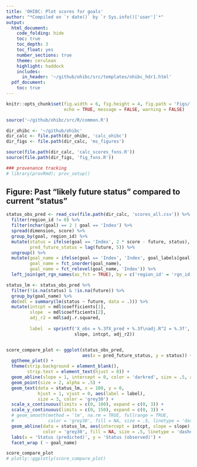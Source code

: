 ```yaml
---
title: 'OHIBC: Plot scores for goals'
author: "*Compiled on `r date()` by `r Sys.info()['user']`*"
output:
  html_document:
    code_folding: hide
    toc: true
    toc_depth: 3
    toc_float: yes
    number_sections: true
    theme: cerulean
    highlight: haddock
    includes:
      in_header: '~/github/ohibc/src/templates/ohibc_hdr1.html'
  pdf_document:
    toc: true
---
```


``` r

knitr::opts_chunk$set(fig.width = 6, fig.height = 4, fig.path = 'Figs/',
                      echo = TRUE, message = FALSE, warning = FALSE)

source('~/github/ohibc/src/R/common.R')

dir_ohibc <- '~/github/ohibc'
dir_calc <- file.path(dir_ohibc, 'calc_ohibc')
dir_figs <- file.path(dir_calc, 'ms_figures')

source(file.path(dir_calc, 'calc_scores_fxns.R'))
source(file.path(dir_figs, 'fig_fxns.R'))

### provenance tracking
# library(provRmd); prov_setup()

```


## Figure: Past "likely future status" compared to current "status"

``` r

status_obs_pred <- read_csv(file.path(dir_calc, 'scores_all.csv')) %>%
  filter(region_id != 0) %>%
  filter(nchar(goal) == 2 | goal == 'Index') %>%
  spread(dimension, score) %>%
  group_by(goal, region_id) %>%
  mutate(status = ifelse(goal == 'Index', 2 * score - future, status),
         pred_future_status = lag(future, 5)) %>%
  ungroup() %>%
  mutate(goal_name = ifelse(goal == 'Index', 'Index', goal_labels[goal]),
         goal_name = fct_inorder(goal_name),
         goal_name = fct_relevel(goal_name, 'Index')) %>%
  left_join(get_rgn_names(as_fct = TRUE), by = c('region_id' = 'rgn_id'))

status_lm <- status_obs_pred %>%
  filter(!is.na(status) & !is.na(future)) %>%
  group_by(goal_name) %>%
  do(mdl = summary(lm(status ~ future, data = .))) %>%
  mutate(intcpt = mdl$coefficients[1],
         slope  = mdl$coefficients[2],
         adj_r2 = mdl$adj.r.squared,
         
         label  = sprintf('X_obs = %.3fX_pred + %.3f\nadj.R^2 = %.3f',
                          slope, intcpt, adj_r2))


score_compare_plot <- ggplot(status_obs_pred, 
                             aes(x = pred_future_status, y = status)) +
  ggtheme_plot() +
  theme(strip.background = element_blank(),
        strip.text = element_text(hjust = 0)) +
  geom_abline(slope = 1, intercept = 0, color = 'darkred', size = .5, alpha = .5) +
  geom_point(size = 2, alpha = .5) + 
  geom_text(data = status_lm, x = 100, y = 0, 
            hjust = 1, vjust = 0, aes(label = label),
            size = 3, color = 'grey30') +
  scale_x_continuous(limits = c(0, 100), expand = c(0, 3)) +
  scale_y_continuous(limits = c(0, 150), expand = c(0, 3)) +
  # geom_smooth(method = 'lm', na.rm = TRUE, fullrange = TRUE, 
  #             color = 'grey30', fill = NA, size = .5, linetype = 'dashed') +
  geom_abline(data = status_lm, aes(intercept = intcpt, slope = slope), fullrange = TRUE,
              color = 'grey30', fill = NA, size = .5, linetype = 'dashed') +
  labs(x = 'Status (predicted)', y = 'Status (observed)') +
  facet_wrap ( ~ goal_name)

score_compare_plot
# plotly::ggplotly(score_compare_plot)
```


